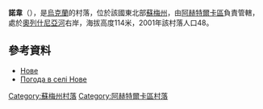 {{coord|50|23|51|N|34|48|23|E|scale:100000_region:UA|display=title}}

'''諾韋'''（{{lang-uk|Нове}}），是[[烏克蘭|烏克蘭]]的村落，位於該國東北部[[蘇梅州|蘇梅州]]，由[[阿赫特爾卡區|阿赫特爾卡區]]負責管轄，處於[[奧列什尼亞河_(沃爾斯克拉河支流)|奧列什尼亞河]]右岸，海拔高度114米，2001年該村落人口48。

==參考資料==
* [http://w1.c1.rada.gov.ua/pls/z7502/A005?rdat1=02.02.2010&rf7571=29716 Нове]{{dead link|date=2018年4月 |bot=InternetArchiveBot |fix-attempted=yes }}
* [http://weather.in.ua/ua/symskaja/17205 Погода в селі Нове]{{Wayback|url=http://weather.in.ua/ua/symskaja/17205 |date=20160305190810 }}

{{DEFAULTSORT:Нове}}
[[Category:蘇梅州村落|Category:蘇梅州村落]]
[[Category:阿赫特爾卡區村落|Category:阿赫特爾卡區村落]]


{{Sumy-geo-stub}}